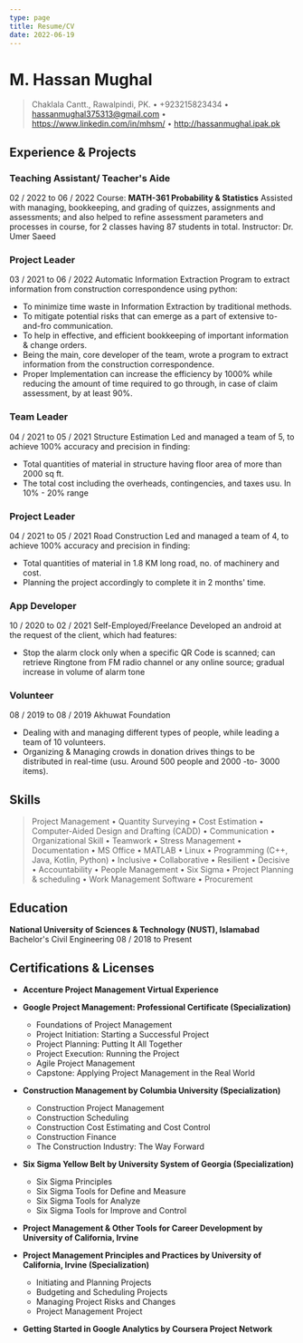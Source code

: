 ```yaml
---
type: page
title: Resume/CV
date: 2022-06-19
---
```


# M. Hassan Mughal

> Chaklala Cantt., Rawalpindi, PK. • +923215823434 • <hassanmughal375313@gmail.com> • <https://www.linkedin.com/in/mhsm/> • <http://hassanmughal.ipak.pk>

## Experience & Projects

### Teaching Assistant/ Teacher's Aide
02 / 2022 to 06 / 2022
Course: **MATH-361 Probability & Statistics** Assisted with managing, bookkeeping, and grading of quizzes, assignments and assessments; and also helped to refine assessment parameters and processes in course, for 2 classes having 87 students in total. Instructor: Dr. Umer Saeed

### Project Leader
03 / 2021 to 06 / 2022
Automatic Information Extraction
Program to extract information from construction correspondence using python:
  - To minimize time waste in Information Extraction by traditional methods.
  - To mitigate potential risks that can emerge as a part of extensive to-and-fro communication.
  - To help in effective, and efficient bookkeeping of important information & change orders.
  - Being the main, core developer of the team, wrote a program to extract information from the construction correspondence.
  - Proper Implementation can increase the efficiency by 1000% while reducing the amount of time required to go through, in case of claim assessment, by at least 90%.

### Team Leader
04 / 2021 to 05 / 2021
Structure Estimation
Led and managed a team of 5, to achieve 100% accuracy and precision in finding:
  - Total quantities of material in structure having floor area of more than 2000 sq ft.
  - The total cost including the overheads, contingencies, and taxes usu. In 10% - 20% range

### Project Leader
04 / 2021 to 05 / 2021
Road Construction
Led and managed a team of 4, to achieve 100% accuracy and precision in finding:
  - Total quantities of material in 1.8 KM long road, no. of machinery and cost.
  - Planning the project accordingly to complete it in 2 months' time.

### App Developer
10 / 2020 to 02 / 2021
Self-Employed/Freelance
Developed an android at the request of the client, which had features:
  - Stop the alarm clock only when a specific QR Code is scanned; can retrieve Ringtone from FM radio channel or any online source; gradual increase in volume of alarm tone

### Volunteer
08 / 2019 to 08 / 2019
Akhuwat Foundation
  - Dealing with and managing different types of people, while leading a team of 10 volunteers.
  - Organizing & Managing crowds in donation drives things to be distributed in real-time (usu. Around 500 people and 2000 -to- 3000 items).

## Skills
> Project Management • Quantity Surveying • Cost Estimation • Computer-Aided Design and Drafting (CADD) • Communication • Organizational Skill • Teamwork • Stress Management • Documentation • MS Office • MATLAB • Linux • Programming (C++, Java, Kotlin, Python) • Inclusive • Collaborative • Resilient • Decisive • Accountability • People Management • Six Sigma • Project Planning & scheduling • Work Management Software • Procurement

## Education
**National University of Sciences & Technology (NUST), Islamabad**
Bachelor's Civil Engineering
08 / 2018 to Present

## Certifications & Licenses

- **Accenture Project Management Virtual Experience**

- **Google Project Management: Professional Certificate (Specialization)**
  - Foundations of Project Management
  - Project Initiation: Starting a Successful Project
  - Project Planning: Putting It All Together
  - Project Execution: Running the Project
  - Agile Project Management
  - Capstone: Applying Project Management in the Real World

- **Construction Management by Columbia University (Specialization)**
  - Construction Project Management
  - Construction Scheduling
  - Construction Cost Estimating and Cost Control
  - Construction Finance
  - The Construction Industry: The Way Forward

- **Six Sigma Yellow Belt by University System of Georgia (Specialization)**  
  - Six Sigma Principles
  - Six Sigma Tools for Define and Measure
  - Six Sigma Tools for Analyze
  - Six Sigma Tools for Improve and Control

- **Project Management & Other Tools for Career Development by University of California, Irvine**

- **Project Management Principles and Practices by University of California, Irvine (Specialization)**
  - Initiating and Planning Projects
  - Budgeting and Scheduling Projects
  - Managing Project Risks and Changes
  - Project Management Project

- **Getting Started in Google Analytics by Coursera Project Network**
